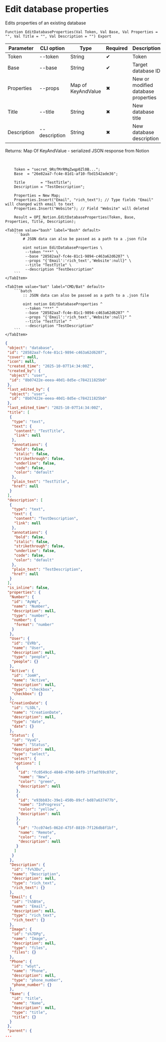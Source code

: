 ﻿---
sidebar_position: 3
description: Edit database properties and other functions to work with Notion in the Open Integration Package, a free open-source integration library for 1C:Enterprise 8, OneScript and CLI
keywords: [1C, 1С, 1С:Enterprise, 1С:Enterprise 8.3, API, Integration, Services, Exchange, OneScript, CLI, Notion]
---


# Edit database properties
 Edits properties of an existing database



`Function EditDatabaseProperties(Val Token, Val Base, Val Properties = "", Val Title = "", Val Description = "") Export`

  | Parameter | CLI option | Type | Required | Description |
  |-|-|-|-|-|
  | Token | --token | String | &#x2714; | Token |
  | Base | --base | String | &#x2714; | Target database ID |
  | Properties | --props | Map of KeyAndValue | &#x2716; | New or modified database properties |
  | Title | --title | String | &#x2716; | New database title |
  | Description | --description | String | &#x2716; | New database description |

  
  Returns:  Map Of KeyAndValue - serialized JSON response from Notion

<br/>



```bsl title="1C:Enterprise/OneScript code example"
    Token = "secret_9RsfMrRMqZwqp0Zl0B...";
    Base  = "26e82aa7-fc4e-81d1-af10-fbd1542ade36";

    Title       = "TestTitle";
    Description = "TestDescription";

    Properties = New Map;
    Properties.Insert("Email", "rich_text"); // Type fields "Email" will changed with email to text
    Properties.Insert("Website"); // Field "Website" will deleted

    Result = OPI_Notion.EditDatabaseProperties(Token, Base, Properties, Title, Description);
```
 

 <Tabs>
  
    <TabItem value="bash" label="Bash" default>
        ```bash
            # JSON data can also be passed as a path to a .json file
            
            oint notion EditDatabaseProperties \
             --token "***" \
             --base "28582aa7-fc4e-81c1-9894-c463a62d6207" \
             --props "{'Email':'rich_text','Website':null}" \
             --title "TestTitle" \
             --description "TestDescription"
        ```
    </TabItem>
  
    <TabItem value="bat" label="CMD/Bat" default>
        ```batch
            :: JSON data can also be passed as a path to a .json file
            
            oint notion EditDatabaseProperties ^
             --token "***" ^
             --base "28582aa7-fc4e-81c1-9894-c463a62d6207" ^
             --props "{'Email':'rich_text','Website':null}" ^
             --title "TestTitle" ^
             --description "TestDescription"
        ```
    </TabItem>
</Tabs>


```json title="Result"
{
 "object": "database",
 "id": "28582aa7-fc4e-81c1-9894-c463a62d6207",
 "cover": null,
 "icon": null,
 "created_time": "2025-10-07T14:34:00Z",
 "created_by": {
  "object": "user",
  "id": "8b07422e-eeea-40d1-8d5e-c784211825b0"
 },
 "last_edited_by": {
  "object": "user",
  "id": "8b07422e-eeea-40d1-8d5e-c784211825b0"
 },
 "last_edited_time": "2025-10-07T14:34:00Z",
 "title": [
  {
   "type": "text",
   "text": {
    "content": "TestTitle",
    "link": null
   },
   "annotations": {
    "bold": false,
    "italic": false,
    "strikethrough": false,
    "underline": false,
    "code": false,
    "color": "default"
   },
   "plain_text": "TestTitle",
   "href": null
  }
 ],
 "description": [
  {
   "type": "text",
   "text": {
    "content": "TestDescription",
    "link": null
   },
   "annotations": {
    "bold": false,
    "italic": false,
    "strikethrough": false,
    "underline": false,
    "code": false,
    "color": "default"
   },
   "plain_text": "TestDescription",
   "href": null
  }
 ],
 "is_inline": false,
 "properties": {
  "Number": {
   "id": "AyWq",
   "name": "Number",
   "description": null,
   "type": "number",
   "number": {
    "format": "number"
   }
  },
  "User": {
   "id": "EVRb",
   "name": "User",
   "description": null,
   "type": "people",
   "people": {}
  },
  "Active": {
   "id": "JomH",
   "name": "Active",
   "description": null,
   "type": "checkbox",
   "checkbox": {}
  },
  "CreationDate": {
   "id": "LSDL",
   "name": "CreationDate",
   "description": null,
   "type": "date",
   "date": {}
  },
  "Status": {
   "id": "VyaG",
   "name": "Status",
   "description": null,
   "type": "select",
   "select": {
    "options": [
     {
      "id": "fc0549cd-4840-4790-84f9-1ffadf69c07d",
      "name": "New",
      "color": "green",
      "description": null
     },
     {
      "id": "e93bb83c-39e1-450b-89cf-bd87a637477b",
      "name": "InProgress",
      "color": "yellow",
      "description": null
     },
     {
      "id": "7cc074e5-062d-475f-8819-7f126db8f1bf",
      "name": "Remote",
      "color": "red",
      "description": null
     }
    ]
   }
  },
  "Description": {
   "id": "fv%3Du",
   "name": "Description",
   "description": null,
   "type": "rich_text",
   "rich_text": {}
  },
  "Email": {
   "id": "l%5Btm",
   "name": "Email",
   "description": null,
   "type": "rich_text",
   "rich_text": {}
  },
  "Image": {
   "id": "s%7DPg",
   "name": "Image",
   "description": null,
   "type": "files",
   "files": {}
  },
  "Phone": {
   "id": "wSyt",
   "name": "Phone",
   "description": null,
   "type": "phone_number",
   "phone_number": {}
  },
  "Name": {
   "id": "title",
   "name": "Name",
   "description": null,
   "type": "title",
   "title": {}
  }
 },
 "parent": {
...
```
